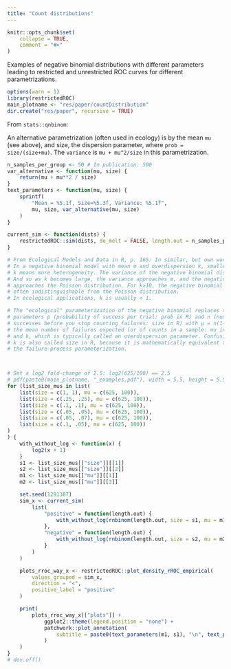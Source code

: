 ```yaml
---
title: "Count distributions"
---
```


```r
knitr::opts_chunk$set(
    collapse = TRUE,
    comment = "#>"
)
```
Examples of negative binomial distributions with different parameters leading to restricted and unrestricted ROC curves for different parametrizations. 

```r
options(warn = 1)
library(restrictedROC)
main_plotname <- "res/paper/countDistribution"
dir.create("res/paper", recursive = TRUE)
```

From `stats::qnbinom`:

An alternative parametrization (often used in ecology) is by the mean ``mu`` (see above), and size, the dispersion parameter, where ``prob = size/(size+mu)``. The ``variance`` is ``mu + mu^2/size`` in this parametrization.
```r
n_samples_per_group <- 50 # In publication: 500
var_alternative <- function(mu, size) {
    return(mu + mu**2 / size)
}
text_parameters <- function(mu, size) {
    sprintf(
        "Mean = %5.1f, Size=%5.3f, Variance: %5.1f",
        mu, size, var_alternative(mu, size)
    )
}

current_sim <- function(dists) {
    restrictedROC::sim(dists, do_melt = FALSE, length.out = n_samples_per_group)
}

# From Ecological Models and Data in R, p. 165: In similar, but own words:
# In a negative binomial model with mean m and overdispersion k, smaller
# k means more heterogeneity. The variance of the negative binomial distribution is m + m^2/k.
# And so as k becomes large, the variance approaches m, and the negative binomial
# approaches the Poisson distribution. For k>10, the negative binomial is
# often indistinguishable from the Poisson distribution.
# In ecological applications, k is usually < 1.

# The "ecological" parameterization of the negative binomial replaces the
# parameters p (probability of success per trial: prob in R) and n (number of
# successes before you stop counting failures: size in R) with µ = n(1−p)/p,
# the mean number of failures expected (or of counts in a sample: mu in R),
# and k, which is typically called an overdispersion parameter. Confusingly,
# k is also called size in R, because it is mathematically equivalent to n in
# the failure-process parameterization.



# Set a log2 fold-change of 2.5: log2(625/100) == 2.5
# pdf(paste0(main_plotname, "_examples.pdf"), width = 5.5, height = 5.5)
for (list_size_mus in list(
    list(size = c(1, 1), mu = c(625, 100)),
    list(size = c(.25, .25), mu = c(625, 100)),
    list(size = c(.1, .1), mu = c(625, 100)),
    list(size = c(.05, .05), mu = c(625, 100)),
    list(size = c(.05, .07), mu = c(625, 100)),
    list(size = c(.1, .05), mu = c(625, 100))
)
) {
    with_without_log <- function(x) {
        log2(x + 1)
    }
    s1 <- list_size_mus[["size"]][[1]]
    s2 <- list_size_mus[["size"]][[2]]
    m1 <- list_size_mus[["mu"]][[1]]
    m2 <- list_size_mus[["mu"]][[2]]

    set.seed(1291387)
    sim_x <- current_sim(
        list(
            "positive" = function(length.out) {
                with_without_log(rnbinom(length.out, size = s1, mu = m1))
            },
            "negative" = function(length.out) {
                with_without_log(rnbinom(length.out, size = s2, mu = m2))
            }
        )
    )

    plots_rroc_way_x <- restrictedROC::plot_density_rROC_empirical(
        values_grouped = sim_x,
        direction = "<",
        positive_label = "positive"
    )

    print(
        plots_rroc_way_x[["plots"]] +
            ggplot2::theme(legend.position = "none") +
            patchwork::plot_annotation(
                subtitle = paste0(text_parameters(m1, s1), "\n", text_parameters(m2, s2))
            )
    )
}
# dev.off()
```
